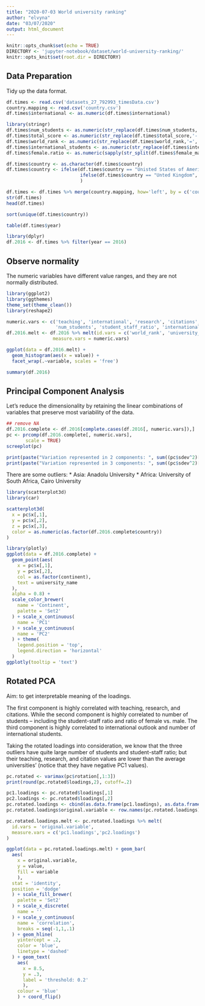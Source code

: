 ```yaml
---
title: "2020-07-03 World university ranking"
author: "elvyna"
date: "03/07/2020"
output: html_document
---
```


```r
knitr::opts_chunk$set(echo = TRUE)
DIRECTORY <- 'jupyter-notebook/dataset/world-university-ranking/'
knitr::opts_knit$set(root.dir = DIRECTORY)
```

## Data Preparation

Tidy up the data format.

```r
df.times <- read.csv('datasets_27_792993_timesData.csv')
country.mapping <- read.csv('country.csv')
df.times$international <- as.numeric(df.times$international)

library(stringr)
df.times$num_students <- as.numeric(str_replace(df.times$num_students,',',''))
df.times$total_score <- as.numeric(str_replace(df.times$total_score,'-',''))
df.times$world_rank <- as.numeric(str_replace(df.times$world_rank,'=',''))
df.times$international_students <- as.numeric(str_replace(df.times$international_students,'%','')) / 100
df.times$female.ratio <- as.numeric(sapply(str_split(df.times$female_male_ratio," : "), getElement, 1))

df.times$country <- as.character(df.times$country)
df.times$country <- ifelse(df.times$country == "Unisted States of America", "United States of America", 
                           ifelse(df.times$country == "Unted Kingdom", "United Kingdom", df.times$country)
                           )

df.times <- df.times %>% merge(country.mapping, how='left', by = c('country'='country'))
str(df.times)
head(df.times)

sort(unique(df.times$country))

table(df.times$year)

library(dplyr)
df.2016 <- df.times %>% filter(year == 2016)
```

## Observe normality

The numeric variables have different value ranges, and they are not normally distributed.

```r
library(ggplot2)
library(ggthemes)
theme_set(theme_clean())
library(reshape2)

numeric.vars <- c('teaching', 'international', 'research', 'citations',
                  'num_students', 'student_staff_ratio', 'international_students', 'female.ratio')
df.2016.melt <- df.2016 %>% melt(id.vars = c('world_rank', 'university_name','country'),
                 measure.vars = numeric.vars)

ggplot(data = df.2016.melt) +
  geom_histogram(aes(x = value)) +
  facet_wrap(.~variable, scales = 'free')

summary(df.2016)
```


## Principal Component Analysis

Let's reduce the dimensionality by retaining the linear combinations of variables that preserve most variability of the data. 

```r
## remove NA
df.2016.complete <- df.2016[complete.cases(df.2016[, numeric.vars]),]
pc <- prcomp(df.2016.complete[, numeric.vars], 
       scale = TRUE)
screeplot(pc)

print(paste("Variation represented in 2 components: ", sum((pc$sdev^2)[1:2]) / sum(pc$sdev^2)))
print(paste("Variation represented in 3 components: ", sum((pc$sdev^2)[1:3]) / sum(pc$sdev^2)))
```

There are some outliers: 
* Asia: Anadolu University
* Africa: University of South Africa, Cairo University

```r
library(scatterplot3d)
library(car)

scatterplot3d(
  x = pc$x[,1],
  y = pc$x[,2],
  z = pc$x[,3],
  color = as.numeric(as.factor(df.2016.complete$country))
)

library(plotly)
ggplot(data = df.2016.complete) +
  geom_point(aes(
    x = pc$x[,1],
    y = pc$x[,2],
    col = as.factor(continent),
    text = university_name
  ),
  alpha = 0.8) +
  scale_color_brewer(
    name = 'Continent',
    palette = 'Set2'
  ) + scale_x_continuous(
    name = 'PC1'
  ) + scale_y_continuous(
    name = 'PC2'
  ) + theme(
    legend.position = 'top',
    legend.direction = 'horizontal'
  )
ggplotly(tooltip = 'text')
```

## Rotated PCA

Aim: to get interpretable meaning of the loadings.

The first component is highly correlated with teaching, research, and citations. While the second component is highly correlated to number of students -- including the student-staff ratio and ratio of female vs. male. The third component is highly correlated to international outlook and number of international students.

Taking the rotated loadings into consideration, we know that the three outliers have quite large number of students and student-staff ratio; but their teaching, research, and citation values are lower than the average universities' (notice that they have negative PC1 values).
```r
pc.rotated <- varimax(pc$rotation[,1:3])
print(round(pc.rotated$loadings,2), cutoff=.2)
```

```r
pc1.loadings <- pc.rotated$loadings[,1]
pc2.loadings <- pc.rotated$loadings[,2]
pc.rotated.loadings <- cbind(as.data.frame(pc1.loadings), as.data.frame(pc2.loadings))
pc.rotated.loadings$original.variable <- row.names(pc.rotated.loadings)

pc.rotated.loadings.melt <- pc.rotated.loadings %>% melt(
  id.vars = 'original.variable',
  measure.vars = c('pc1.loadings','pc2.loadings')
)

ggplot(data = pc.rotated.loadings.melt) + geom_bar(
  aes(
    x = original.variable,
    y = value,
    fill = variable
    ), 
  stat = 'identity',
  position = 'dodge'
  ) + scale_fill_brewer(
    palette = 'Set2'
  ) + scale_x_discrete(
    name = ''
  ) + scale_y_continuous(
    name = 'correlation',
    breaks = seq(-1,1,.1)
  ) + geom_hline(
    yintercept = .2,
    color = 'blue',
    linetype = 'dashed'
  ) + geom_text(
    aes(
      x = 8.5,
      y = .3,
      label = 'threshold: 0.2'
      ), 
    colour = 'blue'
    ) + coord_flip()
```
